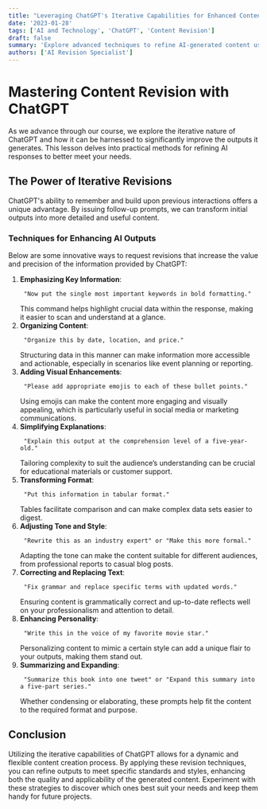 ```yaml
---
title: "Leveraging ChatGPT's Iterative Capabilities for Enhanced Content Revisions"
date: '2023-01-28'
tags: ['AI and Technology', 'ChatGPT', 'Content Revision']
draft: false
summary: 'Explore advanced techniques to refine AI-generated content using ChatGPT’s iterative capabilities, from adding formatting to enhancing comprehension and more.'
authors: ['AI Revision Specialist']
---
```


# Mastering Content Revision with ChatGPT

As we advance through our course, we explore the iterative nature of ChatGPT and how it can be harnessed to significantly improve the outputs it generates. This lesson delves into practical methods for refining AI responses to better meet your needs.

## The Power of Iterative Revisions

ChatGPT's ability to remember and build upon previous interactions offers a unique advantage. By issuing follow-up prompts, we can transform initial outputs into more detailed and useful content.

### Techniques for Enhancing AI Outputs

Below are some innovative ways to request revisions that increase the value and precision of the information provided by ChatGPT:

1. **Emphasizing Key Information**:
   ```plaintext
    "Now put the single most important keywords in bold formatting."
   ```
   This command helps highlight crucial data within the response, making it easier to scan and understand at a glance.
2. **Organizing Content**:
   ```plaintext
    "Organize this by date, location, and price."
   ```
   Structuring data in this manner can make information more accessible and actionable, especially in scenarios like event planning or reporting.
3. **Adding Visual Enhancements**:
   ```plaintext
    "Please add appropriate emojis to each of these bullet points."
   ```
   Using emojis can make the content more engaging and visually appealing, which is particularly useful in social media or marketing communications.
4. **Simplifying Explanations**:
   ```plaintext
    "Explain this output at the comprehension level of a five-year-old."
   ```
   Tailoring complexity to suit the audience’s understanding can be crucial for educational materials or customer support.
5. **Transforming Format**:
   ```plaintext
    "Put this information in tabular format."
   ```
   Tables facilitate comparison and can make complex data sets easier to digest.
6. **Adjusting Tone and Style**:
   ```plaintext
    "Rewrite this as an industry expert" or "Make this more formal."
   ```
   Adapting the tone can make the content suitable for different audiences, from professional reports to casual blog posts.
7. **Correcting and Replacing Text**:
   ```plaintext
    "Fix grammar and replace specific terms with updated words."
   ```
   Ensuring content is grammatically correct and up-to-date reflects well on your professionalism and attention to detail.
8. **Enhancing Personality**:
   ```plaintext
    "Write this in the voice of my favorite movie star."
   ```
   Personalizing content to mimic a certain style can add a unique flair to your outputs, making them stand out.
9. **Summarizing and Expanding**:
   ```plaintext
    "Summarize this book into one tweet" or "Expand this summary into a five-part series."
   ```
   Whether condensing or elaborating, these prompts help fit the content to the required format and purpose.

## Conclusion

Utilizing the iterative capabilities of ChatGPT allows for a dynamic and flexible content creation process. By applying these revision techniques, you can refine outputs to meet specific standards and styles, enhancing both the quality and applicability of the generated content. Experiment with these strategies to discover which ones best suit your needs and keep them handy for future projects.
